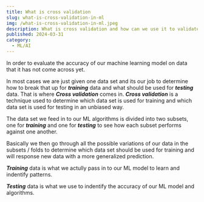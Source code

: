 ```yaml
---
title: What is cross validation 
slug: what-is-cross-validation-in-ml
img: /what-is-cross-validation-in-ml.jpeg
description: What is cross validation and how can we use it to validate the accuracy of our ML model.
published: 2024-03-31
category: 
  - ML/AI
---
```

In order to evaluate the accuracy of our machine learning model on data that it has not come across yet.

In most cases we are just given one data set and its our job to determine how to break that up for <em><strong>training</strong></em> data and what should be used for <em><strong>testing</strong></em> data. That is where <em><strong>Cross validation</strong></em> comes in.
<em><strong>Cross validation</strong></em> is a technique used to determine which data set is used for training and which data set is used for testing in an unbiased way. 

The data set we feed in to our ML algorithms is divided into two subsets, one for <em><strong>training</strong></em> and one for <em><strong>testing</strong></em> to see how each subset performs against one another.

Basically we then go through all the possible variations of our data in the subsets / folds to determine which data set should be used for training and will response new data with a more generalized prediction.

<em><strong>Training</strong></em> data is what we actully pass in to our ML model to learn and indentify patterns. 

<em><strong>Testing</strong></em> data is what we use to indentify the accuracy of our ML model and algorithms.
